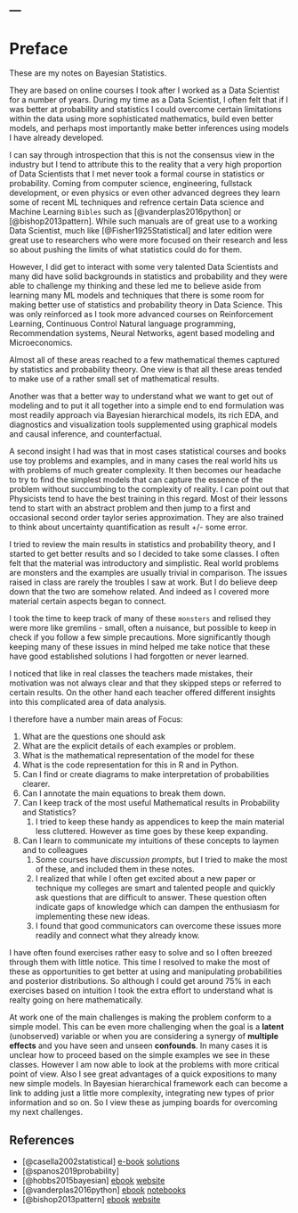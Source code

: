 ---
---

# Preface {.unnumbered}


These are my notes on Bayesian Statistics. 

They are based on online courses I took after I worked as a Data Scientist for a number of years. During my time as a Data Scientist, I often felt that if I was better at probability and statistics I could overcome certain limitations within the data using more sophisticated mathematics, build even better models, and perhaps most importantly make better inferences using models I have already developed.

I can say through introspection that this is not the consensus view in the industry but I tend to attribute this to the reality that a very high proportion of Data Scientists that I met never took a formal course in statistics or probability. Coming from computer science, engineering, fullstack development, or even physics or even other advanced degrees they learn some of recent ML techniques and refrence certain Data science and Machine Learning `Bibles` such as [@vanderplas2016python] or [@bishop2013pattern]. While such manuals are of great use to a working Data Scientist, much like [@Fisher1925Statistical] and later edition were great use to researchers who were more focused on their research and less so about pushing the limits of what statistics could do for them.

However, I did get to interact with some very talented Data Scientists and many did have solid backgrounds in statistics and probability and they were able to challenge my thinking and these led me to believe aside from learning many ML models and techniques that there is some room for making better use of statistics and probability theory in Data Science. This was only reinforced as I took more advanced courses     on Reinforcement Learning, Continuous Control Natural language programming, Recommendation systems, Neural Networks, agent based modeling and Microeconomics. 
 
Almost all of these areas reached to a few mathematical themes captured by statistics and probability theory. One view is that all these areas tended to make use of a rather small set of mathematical results. 
 
Another was that a better way to understand what we want to get out of modeling and to put it all together into a simple end to end formulation was most readily approach via Bayesian hierarchical models, its rich EDA, and diagnostics and visualization tools supplemented using graphical models and causal inference, and counterfactual.

A second insight I had was that in most cases statistical courses and books use toy problems and examples, and in many cases the real world hits us with problems of much greater complexity. It then becomes our headache to try to find the simplest models that can capture the essence of the problem without succumbing to the complexity of reality. I can point out that Physicists tend to have the best training in this regard. Most of their lessons tend to start with an abstract problem and then jump to a first and occasional second order taylor series approximation. 
They are also trained to think about uncertainty quantification as result +/- some error. 

I tried to review the main results in statistics and probability theory, and I started to get better results and so I decided to take some classes. I often felt that the material was introductory and simplistic. Real world problems are monsters and the examples are usually trivial in comparison. The issues raised in class are rarely the troubles I saw at work. But I do believe deep down that the two are somehow related. And indeed as I covered more material certain aspects began to connect.

I took the time to keep track of many of these `monsters` and relised they were more like gremlins - small, often a nuisance, but possible to keep in check if you follow a few simple precautions. More significantly though keeping many of these issues in mind helped me take notice that these have good established solutions I had forgotten or never learned.

I noticed that like in real classes the teachers made mistakes, their motivation was not always clear and that they skipped steps or referred to certain results. On the other hand each teacher offered different insights into this complicated area of data analysis.

I therefore have a number main areas of Focus:

1.  What are the questions one should ask
2.  What are the explicit details of each examples or problem.
3.  What is the mathematical representation of the model for these
4.  What is the code representation for this in R and in Python.
5.  Can I find or create diagrams to make interpretation of probabilities clearer.
6.  Can I annotate the main equations to break them down.
7.  Can I keep track of the most useful Mathematical results in Probability and Statistics?
    1.  I tried to keep these handy as appendices to keep the main material less cluttered. However as time goes by these keep expanding.
8.  Can I learn to communicate my intuitions of these concepts to laymen and to colleagues
    1.  Some courses have *discussion prompts*, but I tried to make the most of these, and included them in these notes.
    2.  I realized that while I often get excited about a new paper or technique my colleges are smart and talented people and quickly ask questions that are difficult to answer. These question often indicate gaps of knowledge which can dampen the enthusiasm for implementing these new ideas.
    3.  I found that good communicators can overcome these issues more readily and connect what they already know.

I have often found exercises rather easy to solve and so I often breezed through them with little notice. This time I resolved to make the most of these as opportunities to get better at using and manipulating probabilities and posterior distributions. So although I could get around 75% in each exercises based on intuition I took the extra effort to understand what is realty going on here mathematically.

At work one of the main challenges is making the problem conform to a simple model. This can be even more challenging when the goal is a **latent** (unobserved) variable or when you are considering a synergy of **multiple effects** and you have seen and unseen **confounds**. In many cases it is unclear how to proceed based on the simple examples we see in these classes. However I am now able to look at the problems with more critical point of view. Also I see great advantages of a quick expositions to many new simple models. In Bayesian hierarchical framework each can become a link to adding just a little more complexity, integrating new types of prior information and so on. So I view these as jumping boards for overcoming my next challenges.



## References

- [@casella2002statistical] [e-book](http://home.ustc.edu.cn/\~zt001062/MaStmaterials/George%20Casella&Roger%20L.Berger--Statistical%20Inference.pdf) [solutions](https://contacts.ucalgary.ca/info/math/files/info/unitis/courses/STAT723/W2010/LEC1/STAT723-W10-LEC1-Publisher%27s-Solution-to-All-Problems-in-Text.pdf)
- [@spanos2019probability]
- [@hobbs2015bayesian] [ebook](https://esl.hohoweiya.xyz/references/A_First_Course_in_Bayesian_Statistical_Methods.pdf) [website](https://pdhoff.github.io/book/)
- [@vanderplas2016python] [ebook](https://jakevdp.github.io/PythonDataScienceHandbook/) [notebooks](https://github.com/jakevdp/PythonDataScienceHandbook)
- [@bishop2013pattern] [ebook](https://www.microsoft.com/en-us/research/uploads/prod/2006/01/Bishop-Pattern-Recognition-and-Machine-Learning-2006.pdf)  [website](https://www.microsoft.com/en-us/research/people/cmbishop/prml-book/)

